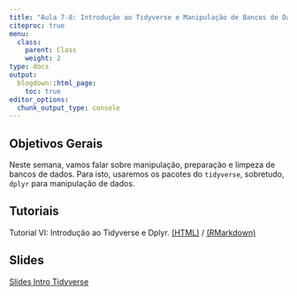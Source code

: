 ```yaml
---
title: "Aula 7-8: Introdução ao Tidyverse e Manipulação de Bancos de Dados."
citeproc: true
menu: 
  class:
    parent: Class
    weight: 2
type: docs
output:
  blogdown::html_page:
    toc: true
editor_options: 
  chunk_output_type: console
---
```


## Objetivos Gerais 

Neste semana, vamos falar sobre manipulação, preparação e limpeza de bancos de dados. Para isto, usaremos os pacotes do `tidyverse`, sobretudo, `dplyr` para manipulação de dados. 

## Tutoriais

Tutorial VI: Introdução ao Tidyverse e Dplyr. [(HTML)](/Tutoriais/tutorial6_dplyr.html) / [(RMarkdown)](/Tutoriais/tutorial6_dplyr.rmd)

## Slides

[Slides Intro Tidyverse](/slides/slides-04-intro-tidyverse.html)

